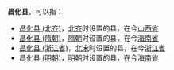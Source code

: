 '''昌化县'''，可以指：
*[[昌化县_(北齐)|昌化县 (北齐)]]，[[北齐|北齐]]时设置的县，在今[[山西省|山西省]]
*[[昌化县_(隋朝)|昌化县 (隋朝)]]，[[隋朝|隋朝]]时设置的县，在今[[海南省|海南省]]
*[[昌化县_(浙江省)|昌化县 (浙江省)]]，[[北宋|北宋]]时设置的县，在今[[浙江省|浙江省]]
*[[昌化县_(明朝)|昌化县 (明朝)]]，[[明朝|明朝]]时设置的县，在今[[海南省|海南省]]

{{Disambiguation|C|Cat=三字中国县名消歧义}}